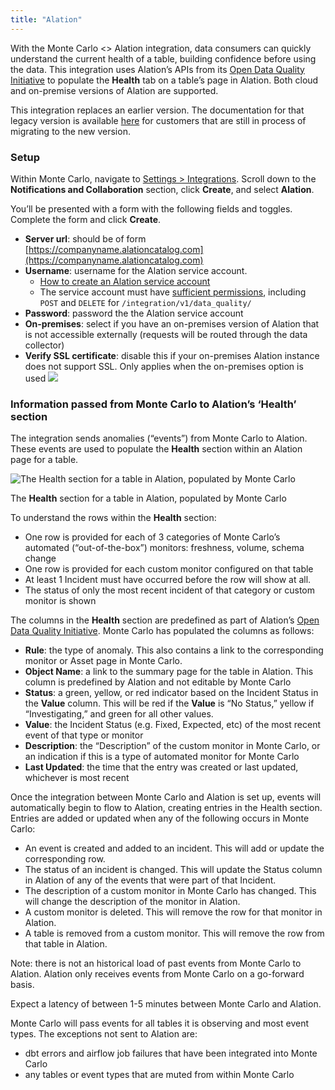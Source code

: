 ```yaml
---
title: "Alation"
---
```


With the Monte Carlo <> Alation integration, data consumers can quickly understand the current health of a table, building confidence before using the data. This integration uses Alation’s APIs from its [Open Data Quality Initiative](https://developer.alation.com/dev/docs/alation-open-data-quality-initiative-guide) to populate the **Health** tab on a table’s page in Alation. Both cloud and on-premise versions of Alation are supported.

This integration replaces an earlier version. The documentation for that legacy version is available [here](/docs/alation-legacy) for customers that are still in process of migrating to the new version.

### Setup

Within Monte Carlo, navigate to [Settings > Integrations](https://app.dev.getmontecarlo.com/settings/integrations). Scroll down to the **Notifications and Collaboration** section, click **Create**, and select **Alation**.

You’ll be presented with a form with the following fields and toggles. Complete the form and click **Create**.

* **Server url**: should be of form [https://companyname.alationcatalog.com](https://companyname.alationcatalog.com)
* **Username**: username for the Alation service account.  
   * [How to create an Alation service account](https://developer.alation.com/dev/docs/creating-an-api-service-account)  
   * The service account must have [sufficient permissions](https://developer.alation.com/dev/docs/alation-apis-by-roles), including `POST` and `DELETE` for `/integration/v1/data_quality/`
* **Password**: password the the Alation service account
* **On-premises**: select if you have an on-premises version of Alation that is not accessible externally (requests will be routed through the data collector)
* **Verify SSL certificate**: disable this if your on-premises Alation instance does not support SSL. Only applies when the on-premises option is used
![](/images/7b878c9-Pasted_Image_9_12_23__9_05_PM-2.png) 

### Information passed from Monte Carlo to Alation’s ‘Health’ section

The integration sends anomalies (“events”) from Monte Carlo to Alation. These events are used to populate the **Health** section within an Alation page for a table. 

![The **Health** section for a table in Alation, populated by Monte Carlo](/images/e07553a-Pasted_Image_9_12_23__3_31_PM.png)

The **Health** section for a table in Alation, populated by Monte Carlo

To understand the rows within the **Health** section:

* One row is provided for each of 3 categories of Monte Carlo’s automated (“out-of-the-box”) monitors: freshness, volume, schema change
* One row is provided for each custom monitor configured on that table
* At least 1 Incident must have occurred before the row will show at all.
* The status of only the most recent incident of that category or custom monitor is shown

The columns in the **Health** section are predefined as part of Alation’s [Open Data Quality Initiative](https://developer.alation.com/dev/docs/alation-open-data-quality-initiative-guide). Monte Carlo has populated the columns as follows:

* **Rule**: the type of anomaly. This also contains a link to the corresponding monitor or Asset page in Monte Carlo.
* **Object Name**: a link to the summary page for the table in Alation. This column is predefined by Alation and not editable by Monte Carlo
* **Status**: a green, yellow, or red indicator based on the Incident Status in the **Value** column. This will be red if the **Value** is “No Status,” yellow if “Investigating,” and green for all other values.
* **Value**: the Incident Status (e.g. Fixed, Expected, etc) of the most recent event of that type or monitor
* **Description**: the “Description” of the custom monitor in Monte Carlo, or an indication if this is a type of automated monitor for Monte Carlo
* **Last Updated**: the time that the entry was created or last updated, whichever is most recent

Once the integration between Monte Carlo and Alation is set up, events will automatically begin to flow to Alation, creating entries in the Health section. Entries are added or updated when any of the following occurs in Monte Carlo:

* An event is created and added to an incident. This will add or update the corresponding row.
* The status of an incident is changed. This will update the Status column in Alation of any of the events that were part of that Incident.
* The description of a custom monitor in Monte Carlo has changed. This will change the description of the monitor in Alation.
* A custom monitor is deleted. This will remove the row for that monitor in Alation.
* A table is removed from a custom monitor. This will remove the row from that table in Alation.

Note: there is not an historical load of past events from Monte Carlo to Alation. Alation only receives events from Monte Carlo on a go-forward basis.

Expect a latency of between 1-5 minutes between Monte Carlo and Alation.

Monte Carlo will pass events for all tables it is observing and most event types. The exceptions not sent to Alation are:

* dbt errors and airflow job failures that have been integrated into Monte Carlo
* any tables or event types that are muted from within Monte Carlo